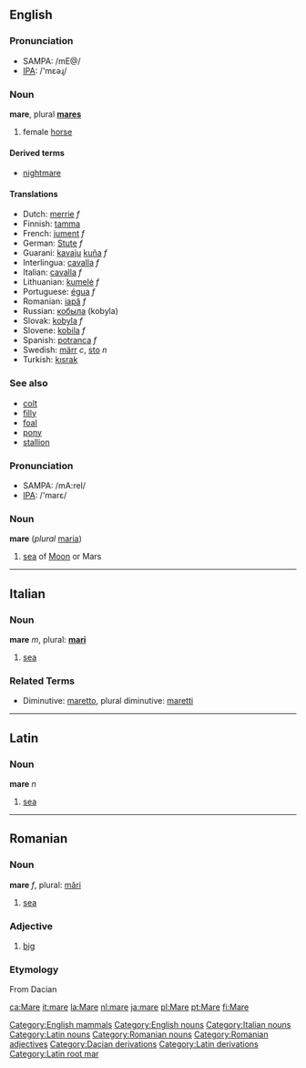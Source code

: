 ==English==
[[Category:English mammals]]

=== Pronunciation ===
*SAMPA: /mE@/
*[[w:IPA|IPA]]: /'mɛəɻ/

=== Noun ===
[[Category:English nouns]]
'''mare''', plural '''[[mares]]'''

# female [[horse]]

==== Derived terms ====
*[[nightmare]]

==== Translations ====
*Dutch: [[merrie]] ''f''
*Finnish: [[tamma]]
*French: [[jument]] ''f''
*German: [[Stute]] ''f''
*Guarani: [[kavaju]] [[kuña]] ''f''
*Interlingua: [[cavalla]] ''f''
*Italian: [[cavalla]] ''f''
*Lithuanian: [[kumelė]] ''f''
*Portuguese: [[égua]] ''f''
*Romanian: [[iapă]] ''f''
*Russian: [[кобыла]] (kobyla)
*Slovak: [[kobyla#Slovak|kobyla]] ''f''
*Slovene: [[kobila]] ''f''
*Spanish: [[potranca]] ''f''
*Swedish: [[märr]] ''c'', [[sto]] ''n''
*Turkish: [[kısrak]]

=== See also ===
*[[colt]]
*[[filly]]
*[[foal]]
*[[pony]]
*[[stallion]]

=== Pronunciation ===
*SAMPA: /mA:reI/
*[[w:IPA|IPA]]: /'marɛ/
===Noun===
'''mare''' (''plural'' [[maria]])

# [[sea]] of [[Moon]] or Mars
----

==Italian==
=== Noun ===
[[Category:Italian nouns]]
'''mare''' ''m'', plural: '''[[mari]]'''
# [[sea]]

===Related Terms===
*Diminutive: [[maretto]], plural diminutive: [[maretti]]

----

==Latin==
=== Noun ===
[[Category:Latin nouns]]
'''mare''' ''n''
# [[sea]]

----
==Romanian==
=== Noun ===
[[Category:Romanian nouns]]
'''mare''' ''f'', plural: [[mări]]
# [[sea]]

=== Adjective ===
[[Category:Romanian adjectives]]
# [[big]]

=== Etymology ===
From Dacian

[[Category:Dacian derivations]]
[[Category:Latin derivations]]
[[Category:Latin root mar]]

[[ca:Mare]]
[[it:mare]]
[[la:Mare]]
[[nl:mare]]
[[ja:mare]]
[[pl:Mare]]
[[pt:Mare]]
[[fi:Mare]]